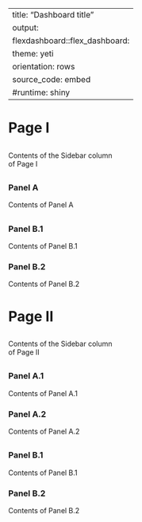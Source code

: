 
---
title: "Dashboard title"
output: 
  flexdashboard::flex_dashboard:
    theme: yeti
    orientation: rows
    source_code: embed
#runtime: shiny
---

# Page I

## {.sidebar} 

Contents of the Sidebar column    
of Page I

## 

### Panel A 

Contents of Panel A

##  

### Panel B.1

Contents of Panel B.1 

### Panel B.2

Contents of Panel B.2 

# Page II

## {.sidebar} 

Contents of the Sidebar column    
of Page II

## 

### Panel A.1

Contents of Panel A.1

### Panel A.2

Contents of Panel A.2

## {.tabset} 

### Panel B.1

Contents of Panel B.1

### Panel B.2

Contents of Panel B.2
